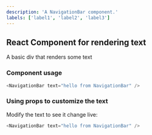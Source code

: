 ```yaml
---
description: 'A NavigationBar component.'
labels: ['label1', 'label2', 'label3']
---
```



## React Component for rendering text

A basic div that renders some text

### Component usage
```js
<NavigationBar text="hello from NavigationBar" />
```

### Using props to customize the text

Modify the text to see it change live:
```js live
<NavigationBar text="hello from NavigationBar" />
```

